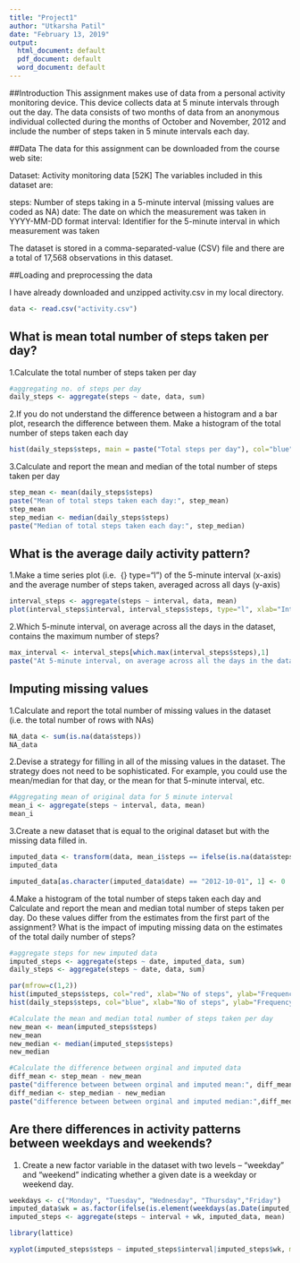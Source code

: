 ---
title: "Project1"
author: "Utkarsha Patil"
date: "February 13, 2019"
output:
  html_document: default
  pdf_document: default
  word_document: default
---

##Introduction
This assignment makes use of data from a personal activity monitoring device. This device collects data at 5 minute intervals through out the day. The data consists of two months of data from an anonymous individual collected during the months of October and November, 2012 and include the number of steps taken in 5 minute intervals each day.

##Data
The data for this assignment can be downloaded from the course web site:

Dataset: Activity monitoring data [52K] The variables included in this dataset are:

steps: Number of steps taking in a 5-minute interval (missing values are coded as \color{red}{\verb|NA|}NA) date: The date on which the measurement was taken in YYYY-MM-DD format interval: Identifier for the 5-minute interval in which measurement was taken

The dataset is stored in a comma-separated-value (CSV) file and there are a total of 17,568 observations in this dataset.

##Loading and preprocessing the data

I have already downloaded and unzipped activity.csv in my local directory.

```{r}
data <- read.csv("activity.csv")
```

## What is mean total number of steps taken per day?
1.Calculate the total number of steps taken per day
```{r}
#aggregating no. of steps per day
daily_steps <- aggregate(steps ~ date, data, sum)
```

2.If you do not understand the difference between a histogram and a bar plot, research the difference between them. Make a histogram of the total number of steps taken each day
```{r}
hist(daily_steps$steps, main = paste("Total steps per day"), col="blue", xlab="No. of steps")
```

3.Calculate and report the mean and median of the total number of steps taken per day
```{r}
step_mean <- mean(daily_steps$steps)
paste("Mean of total steps taken each day:", step_mean)
step_mean
step_median <- median(daily_steps$steps)
paste("Median of total steps taken each day:", step_median)
```

## What is the average daily activity pattern?
1.Make a time series plot (i.e. \color{red} {\verb|type = "l"|} type="l") of the 5-minute interval (x-axis) and the average number of steps taken, averaged across all days (y-axis)
```{r}
interval_steps <- aggregate(steps ~ interval, data, mean)
plot(interval_steps$interval, interval_steps$steps, type="l", xlab="Interval", ylab="No. of steps", main="Avg no. steps taken per day by interval")
```

2.Which 5-minute interval, on average across all the days in the dataset, contains the maximum number of steps?
```{r}
max_interval <- interval_steps[which.max(interval_steps$steps),1]
paste("At 5-minute interval, on average across all the days in the dataset, contains the maximum number of steps:", max_interval)
```
## Imputing missing values
1.Calculate and report the total number of missing values in the dataset (i.e. the total number of rows with \color{red}{\verb|NA|}NAs)

```{r}
NA_data <- sum(is.na(data$steps))
NA_data
```

2.Devise a strategy for filling in all of the missing values in the dataset. The strategy does not need to be sophisticated. For example, you could use the mean/median for that day, or the mean for that 5-minute interval, etc.
```{r}
#Aggregating mean of original data for 5 minute interval 
mean_i <- aggregate(steps ~ interval, data, mean)
mean_i
```

3.Create a new dataset that is equal to the original dataset but with the missing data filled in.

```{r}
imputed_data <- transform(data, mean_i$steps == ifelse(is.na(data$steps), mean_i$steps[match(data$interval, mean_i$interval)], data$steps))
imputed_data
```
```{r}
imputed_data[as.character(imputed_data$date) == "2012-10-01", 1] <- 0
```
4.Make a histogram of the total number of steps taken each day and Calculate and report the mean and median total number of steps taken per day. Do these values differ from the estimates from the first part of the assignment? What is the impact of imputing missing data on the estimates of the total daily number of steps?

```{r}
#aggregate steps for new imputed data
imputed_steps <- aggregate(steps ~ date, imputed_data, sum)
daily_steps <- aggregate(steps ~ date, data, sum)

par(mfrow=c(1,2))
hist(imputed_steps$steps, col="red", xlab="No of steps", ylab="Frequency", main="No of steps(aggregating NA values)")
hist(daily_steps$steps, col="blue", xlab="No of steps", ylab="Frequency", main="No of steps(Original data)")
```
```{r}
#Calculate the mean and median total number of steps taken per day
new_mean <- mean(imputed_steps$steps)
new_mean
new_median <- median(imputed_steps$steps)
new_median
```
```{r}
#Calculate the difference between orginal and imputed data
diff_mean <- step_mean - new_mean
paste("difference between between orginal and imputed mean:", diff_mean)
diff_median <- step_median - new_median
paste("difference between between orginal and imputed median:",diff_median)
```
## Are there differences in activity patterns between weekdays and weekends?
1. Create a new factor variable in the dataset with two levels -- "weekday" and "weekend" indicating whether a given date is a weekday or weekend day.
```{r}
weekdays <- c("Monday", "Tuesday", "Wednesday", "Thursday","Friday")
imputed_data$wk = as.factor(ifelse(is.element(weekdays(as.Date(imputed_data$date)),weekdays), "Weekday", "Weekend"))
imputed_steps <- aggregate(steps ~ interval + wk, imputed_data, mean)

library(lattice)

xyplot(imputed_steps$steps ~ imputed_steps$interval|imputed_steps$wk, main="Average Steps per Day by Interval",xlab="Interval", ylab="Steps",layout=c(1,2), type="l")
                       
```


